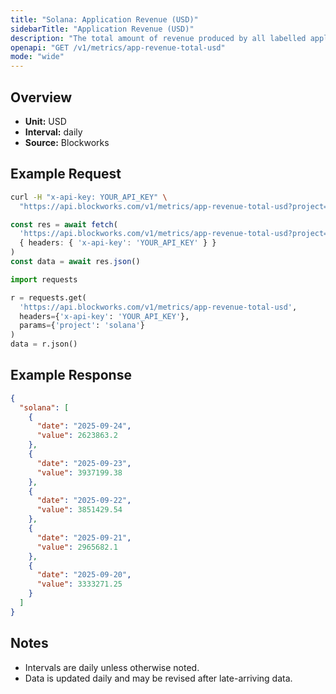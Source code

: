 ```yaml
---
title: "Solana: Application Revenue (USD)"
sidebarTitle: "Application Revenue (USD)"
description: "The total amount of revenue produced by all labelled applications during the specified time period for given blockchain."
openapi: "GET /v1/metrics/app-revenue-total-usd"
mode: "wide"
---
```


## Overview

- **Unit:** USD
- **Interval:** daily
- **Source:** Blockworks

## Example Request

<CodeGroup>

```bash cURL
curl -H "x-api-key: YOUR_API_KEY" \
  "https://api.blockworks.com/v1/metrics/app-revenue-total-usd?project=solana"
```

```typescript TypeScript
const res = await fetch(
  'https://api.blockworks.com/v1/metrics/app-revenue-total-usd?project=solana',
  { headers: { 'x-api-key': 'YOUR_API_KEY' } }
)
const data = await res.json()
```

```python Python
import requests

r = requests.get(
  'https://api.blockworks.com/v1/metrics/app-revenue-total-usd',
  headers={'x-api-key': 'YOUR_API_KEY'},
  params={'project': 'solana'}
)
data = r.json()
```

</CodeGroup>

## Example Response

```json
{
  "solana": [
    {
      "date": "2025-09-24",
      "value": 2623863.2
    },
    {
      "date": "2025-09-23",
      "value": 3937199.38
    },
    {
      "date": "2025-09-22",
      "value": 3851429.54
    },
    {
      "date": "2025-09-21",
      "value": 2965682.1
    },
    {
      "date": "2025-09-20",
      "value": 3333271.25
    }
  ]
}
```

## Notes
- Intervals are daily unless otherwise noted.
- Data is updated daily and may be revised after late-arriving data.